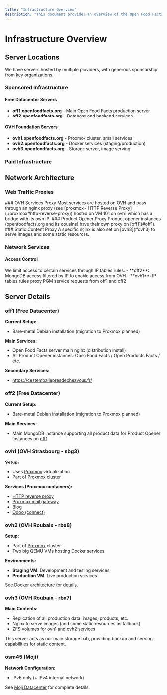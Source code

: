 ```yaml
---
title: "Infrastructure Overview"
description: "This document provides an overview of the Open Food Facts infrastructure, detailing server locations at Free Datacenter and OVH, network configurations including web traffic proxies and Stunnel, and the main services hosted on each server."
---
```



# Infrastructure Overview

## Server Locations

<Callout title="Hosting Providers">
We have servers hosted by multiple providers, with generous sponsorship from key organizations.
</Callout>

### Sponsored Infrastructure

<Cards>
  <Card title="Free Datacenter" href="./free-datacenter" description="Sponsored by free.org - electricity, network and server hosting" />
  <Card title="OVH Servers" href="./ovh-servers" description="Three bare metal servers sponsored by OVH Foundation" />
  <Card title="Moji Datacenter" href="./moji-datacenter" description="High-performance server sponsored by Moji" />
</Cards>

#### Free Datacenter Servers
- **off1.openfoodfacts.org** - Main Open Food Facts production server
- **off2.openfoodfacts.org** - Database and backend services

#### OVH Foundation Servers
- **ovh1.openfoodfacts.org** - Proxmox cluster, small services
- **ovh2.openfoodfacts.org** - Docker services (staging/production)
- **ovh3.openfoodfacts.org** - Storage server, image serving

### Paid Infrastructure

<Cards>
  <Card title="Kimsufi" href="./ovh-servers" description="ks1.openfoodfacts.org at Kimsufi" />
  <Card title="Hetzner" href="./hetzner-servers" description="Temporary servers at Hetzner" />
</Cards>

## Network Architecture

### Web Traffic Proxies

<Steps>
<Step>
### OVH Services Proxy
Most services are hosted on OVH and pass through an nginx proxy (see [proxmox - HTTP Reverse Proxy](./proxmox#http-reverse-proxy)) hosted on VM 101 on ovh1 which has a bridge with its own IP.
</Step>

<Step>
### Product Opener Proxy
Product opener instances (openfoodfacts.org and its cousins) have their own proxy on [off1](#off1).
</Step>

<Step>
### Static Content Proxy
A specific nginx is also set on [ovh3](#ovh3) to serve images and some static resources.
</Step>
</Steps>

### Network Services

<Cards>
  <Card title="Stunnel" description="For clear text TCP services transiting through (also to avoid IP rules)" />
  <Card title="IP Tables" description="Access control and service proxying" />
</Cards>

#### Access Control
<Callout type="info" title="IP Tables Rules">
We limit access to certain services through IP tables rules:
- **off2**: MongoDB access filtered by IP to enable access from OVH
- **ovh1**: IP tables rules proxy PGM service requests from off1 and off2
</Callout>

## Server Details

### off1 (Free Datacenter)

<Card title="Main Production Server" description="Located at free.org - Main Open Food Facts services">

**Current Setup:**
- Bare-metal Debian installation (migration to Proxmox planned)

**Main Services:**
- Open Food Facts server main nginx (distribution install)
- All Product Opener instances: Open Food Facts / Open Products Facts / etc.

**Secondary Services:**
- https://cestemballepresdechezvous.fr/
</Card>

### off2 (Free Datacenter)

<Card title="Database Server" description="Located at free.org - Main database infrastructure">

**Current Setup:**
- Bare-metal Debian installation (migration to Proxmox planned)

**Main Services:**
- Main MongoDB instance supporting all product data for Product Opener instances on [off1](#off1)
</Card>

### ovh1 (OVH Strasbourg - sbg3)

<Card title="Proxmox Services" description="Small services and reverse proxy">

**Setup:**
- Uses [Proxmox](./proxmox) virtualization
- Part of Proxmox cluster

**Services (Proxmox containers):**
- [HTTP reverse proxy](./proxmox#http-reverse-proxy)
- [Proxmox mail gateway](./mail)
- Blog
- [Odoo (connect)](./odoo)
</Card>

### ovh2 (OVH Roubaix - rbx8)

<Card title="Docker Services" description="Staging and production Docker environments">

**Setup:**
- Part of [Proxmox](./proxmox) cluster
- Two big QEMU VMs hosting Docker services

**Environments:**
- **Staging VM**: Development and testing services
- **Production VM**: Live production services

See [Docker architecture](./docker_architecture) for details.
</Card>

### ovh3 (OVH Roubaix - rbx7)

<Card title="Storage Server" description="Main storage and static content serving">

**Main Contents:**
- Replication of all production data: images, products, etc.
- Nginx to serve images (and some static resources as fallback)
- ZFS volumes for ovh1 and ovh2 services

<Callout type="success" title="Storage Hub">
This server acts as our main storage hub, providing backup and serving capabilities for static content.
</Callout>
</Card>

### osm45 (Moji)

<Card title="IPv6 Infrastructure" description="Located at Moji datacenter">

**Network Configuration:**
- IPv6 only (+ IPv4 internal network)

See [Moji Datacenter](./moji-datacenter) for complete details.
</Card>
